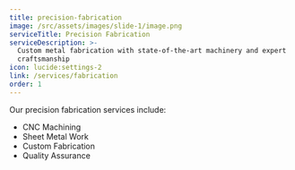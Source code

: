 ```yaml
---
title: precision-fabrication
image: /src/assets/images/slide-1/image.png
serviceTitle: Precision Fabrication
serviceDescription: >-
  Custom metal fabrication with state-of-the-art machinery and expert
  craftsmanship
icon: lucide:settings-2
link: /services/fabrication
order: 1
---
```

Our precision fabrication services include:

* CNC Machining
* Sheet Metal Work
* Custom Fabrication
* Quality Assurance
